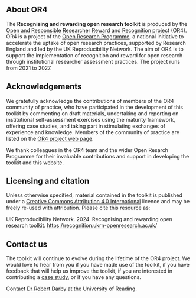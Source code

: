 :::{.column-body-outset}
# About OR4

The **Recognising and rewarding open research toolkit** is produced by the [Open and Responsible Researcher Reward and Recognition project](https://www.ukrn.org/open-and-responsible-researcher-reward-and-recognition-or4/) (OR4). OR4 is a project of the [Open Research Programme](https://www.ukrn.org/open-research-programme/), a national initiative to accelerate the uptake of open research practices, supported by Research England and led by the UK Reproducibility Network. The aim of OR4 is to support the implementation of recognition and reward for open research through institutional researcher assessment practices. The project runs from 2021 to 2027. 

## Acknowledgements

We gratefully acknowledge the contributions of members of the OR4 community of practice, who have participated in the development of this toolkit by commenting on draft materials, undertaking and reporting on institutional self-assessment exercises using the maturity framework, offering case studies, and taking part in stimulating exchanges of experience and knowledge. Members of the community of practice are listed on the [OR4 project web page](https://www.ukrn.org/open-and-responsible-researcher-reward-and-recognition-or4/).

We thank colleagues in the OR4 team and the wider Open Resarch Programme for their invaluable contributions and support in developing the toolkit and this website.

## Licensing and citation

Unless otherwise specified, material contained in the toolkit is published under a [Creative Commons Attribution 4.0 International](https://creativecommons.org/licenses/by/4.0/legalcode.en) licence and may be freely re-used with attribution. Please cite this resource as:

UK Reproducibility Network. 2024. Recognising and rewarding open research toolkit. <https://recognition.ukrn-openresearch.ac.uk/>

## Contact us

The toolkit will continue to evolve during the lifetime of the OR4 project. We would love to hear from you if you have made use of the toolkit, if you have feedback that will help us improve the toolkit, if you are interested in contributing a [case study](case-studies.qmd), or if you have any questions. 

Contact [Dr Robert Darby](mailto:r.m.darby@reading.ac.uk) at the University of Reading. 
:::
